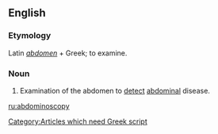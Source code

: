 ==English==

===Etymology===
Latin ''[[abdomen]]'' + Greek; to examine. [[Category:Articles which need Greek script]]

===Noun===
{{en-noun|-}}

# {{medicine}} Examination of the abdomen to [[detect]] [[abdominal]] disease.

[[ru:abdominoscopy]]